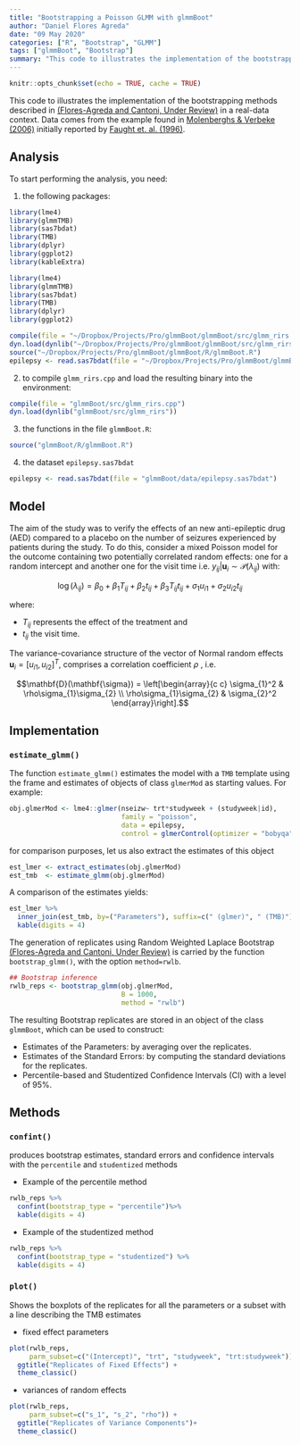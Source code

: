 ```yaml
---
title: "Bootstrapping a Poisson GLMM with glmmBoot"
author: "Daniel Flores Agreda"
date: "09 May 2020"
categories: ["R", "Bootstrap", "GLMM"]
tags: ["glmmBoot", "Bootstrap"]
summary: "This code to illustrates the implementation of the bootstrapping methods described in [(Flores-Agreda and Cantoni, Under Review)](https://www.researchgate.net/publication/315768128_Bootstrapping_Generalized_Linear_Mixed_Models_via_a_Weighted_Laplace_Approximation) in a real-data context."
---
```


```r
knitr::opts_chunk$set(echo = TRUE, cache = TRUE)
```

This code to illustrates the implementation of the bootstrapping methods described in [(Flores-Agreda and Cantoni, Under Review)](https://www.researchgate.net/publication/315768128_Bootstrapping_Generalized_Linear_Mixed_Models_via_a_Weighted_Laplace_Approximation) in a real-data context. Data comes from the \emph{Epilepsy} example found in [Molenberghs & Verbeke (2006)](https://www.springer.com/gp/book/9780387251448) initially reported by [Faught et. al. (1996)](https://www.ncbi.nlm.nih.gov/pubmed/8649570). 

## Analysis

To start performing the analysis, you need:

1. the following packages:
```r
library(lme4)
library(glmmTMB)
library(sas7bdat)
library(TMB)
library(dplyr)
library(ggplot2)
library(kableExtra)
```

```r
library(lme4)
library(glmmTMB)
library(sas7bdat)
library(TMB)
library(dplyr)
library(ggplot2)
```

```r
compile(file = "~/Dropbox/Projects/Pro/glmmBoot/glmmBoot/src/glmm_rirs.cpp")
dyn.load(dynlib("~/Dropbox/Projects/Pro/glmmBoot/glmmBoot/src/glmm_rirs"))
source("~/Dropbox/Projects/Pro/glmmBoot/glmmBoot/R/glmmBoot.R")
epilepsy <- read.sas7bdat(file = "~/Dropbox/Projects/Pro/glmmBoot/glmmBoot/data/epilepsy.sas7bdat")
```

2. to compile `glmm_rirs.cpp` and load the resulting binary into the environment:
```r
compile(file = "glmmBoot/src/glmm_rirs.cpp")
dyn.load(dynlib("glmmBoot/src/glmm_rirs"))
```

3. the functions in the file `glmmBoot.R`:

```r
source("glmmBoot/R/glmmBoot.R")
```

4. the dataset `epilepsy.sas7bdat`
```r
epilepsy <- read.sas7bdat(file = "glmmBoot/data/epilepsy.sas7bdat")
```

## Model

The aim of the study was to verify the effects of an new anti-epileptic drug (AED) compared to a placebo on the number of seizures experienced by patients during the study. To do this, consider a mixed Poisson model for the outcome containing two potentially correlated random effects: one for a random intercept and another one for the visit time i.e. $y_{ij}|\mathbf{u}_i\sim \mathcal{P}(\lambda_{ij})$ with: 

$$\log(\lambda_{ij}) = \beta_0  + \beta_{1} T_{ij} + \beta_{2}t_{ij} + \beta_{3} T_{ij}t_{ij} +  \sigma_{1} u_{i1}  + \sigma_{2} u_{i2} t_{ij}$$

where:

- $T_{ij}$ represents the effect of the treatment and 
- $t_{ij}$ the visit time. 

The variance-covariance structure of the vector of Normal random effects $\mathbf{u}_i = [u_{i1}, u_{i2}]^T$, comprises a  correlation coefficient $\rho$ , i.e. 

$$\mathbf{D}(\mathbf{\sigma}) = \left[\begin{array}{c c} \sigma_{1}^2 & \rho\sigma_{1}\sigma_{2} \\  \rho\sigma_{1}\sigma_{2} & \sigma_{2}^2 \end{array}\right].$$

## Implementation

### `estimate_glmm()`

The function `estimate_glmm()` estimates the model with a `TMB` template using the frame and estimates of objects of class `glmerMod` as starting values. For example: 
```r
obj.glmerMod <- lme4::glmer(nseizw~ trt*studyweek + (studyweek|id), 
                            family = "poisson",
                            data = epilepsy, 
                            control = glmerControl(optimizer = "bobyqa"))
```
for comparison purposes, let us also extract the estimates of this object
```r
est_lmer <- extract_estimates(obj.glmerMod)
est_tmb  <- estimate_glmm(obj.glmerMod)
```
A comparison of the estimates yields:
```r
est_lmer %>% 
  inner_join(est_tmb, by=("Parameters"), suffix=c(" (glmer)", " (TMB)")) %>% 
  kable(digits = 4)
```

The generation of replicates using Random Weighted Laplace Bootstrap [(Flores-Agreda and Cantoni, Under Review)](https://www.researchgate.net/publication/315768128_Bootstrapping_Generalized_Linear_Mixed_Models_via_a_Weighted_Laplace_Approximation) is carried by the function `bootstrap_glmm()`, with the option `method=rwlb`. 
```r
## Bootstrap inference 
rwlb_reps <- bootstrap_glmm(obj.glmerMod,
                            B = 1000,
                            method = "rwlb")
```

The resulting Bootstrap replicates are stored in an object of the class `glmmBoot`, which can be used to construct:

- Estimates of the Parameters: by averaging over the replicates.
- Estimates of the Standard Errors: by computing the standard deviations for the replicates.
- Percentile-based and Studentized Confidence Intervals (CI) with a level of 95%.

## Methods

### `confint()` 

produces bootstrap estimates, standard errors and confidence intervals with the `percentile` and `studentized` methods

- Example of the percentile method

```r
rwlb_reps %>% 
  confint(bootstrap_type = "percentile")%>% 
  kable(digits = 4)
```

- Example of the studentized method
```r
rwlb_reps %>% 
  confint(bootstrap_type = "studentized") %>%
  kable(digits = 4)
```

### `plot()` 

Shows the boxplots of the replicates for all the parameters or a subset with a line describing the TMB estimates
    
- fixed effect parameters
```r
plot(rwlb_reps, 
     parm_subset=c("(Intercept)", "trt", "studyweek", "trt:studyweek")) + 
  ggtitle("Replicates of Fixed Effects") +
  theme_classic()
```

- variances of random effects 
```r
plot(rwlb_reps, 
     parm_subset=c("s_1", "s_2", "rho")) + 
  ggtitle("Replicates of Variance Components")+
  theme_classic()
```


